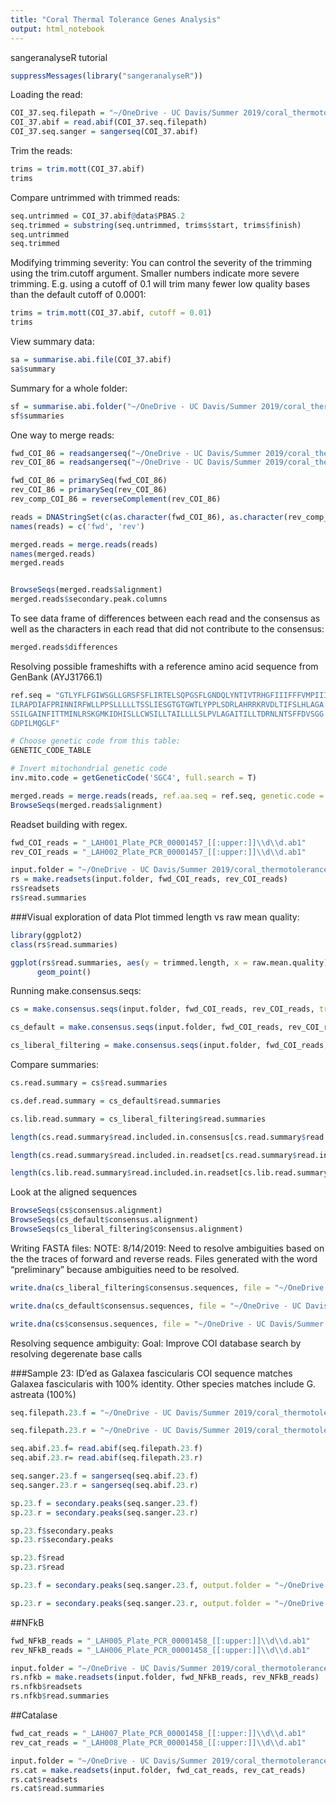 ```yaml
---
title: "Coral Thermal Tolerance Genes Analysis"
output: html_notebook
---
```

sangeranalyseR tutorial

```r
suppressMessages(library("sangeranalyseR"))

```
Loading the read:
```r
COI_37.seq.filepath = "~/OneDrive - UC Davis/Summer 2019/coral_thermotolerance/Data/1637633/COI_37_LAH002_Plate_PCR_00001457_H04.ab1"
COI_37.abif = read.abif(COI_37.seq.filepath)
COI_37.seq.sanger = sangerseq(COI_37.abif)
```
Trim the reads:
```r
trims = trim.mott(COI_37.abif)
trims
```
Compare untrimmed with trimmed reads:
```r
seq.untrimmed = COI_37.abif@data$PBAS.2
seq.trimmed = substring(seq.untrimmed, trims$start, trims$finish) 
seq.untrimmed
seq.trimmed
```
Modifying trimming severity:
You can control the severity of the trimming using the trim.cutoff argument. Smaller numbers indicate more severe trimming. E.g. using a cutoff of 0.1 will trim many fewer low quality bases than the default cutoff of 0.0001:
```r
trims = trim.mott(COI_37.abif, cutoff = 0.01)
trims
```
View summary data:
```r
sa = summarise.abi.file(COI_37.abif)
sa$summary

```
Summary for a whole folder:
```r
sf = summarise.abi.folder("~/OneDrive - UC Davis/Summer 2019/coral_thermotolerance/Data/1637633/")
sf$summaries
```
One way to merge reads:
```r
fwd_COI_86 = readsangerseq("~/OneDrive - UC Davis/Summer 2019/coral_thermotolerance/Data/1637633/COI_86_LAH001_Plate_PCR_00001457_F10.ab1")
rev_COI_86 = readsangerseq("~/OneDrive - UC Davis/Summer 2019/coral_thermotolerance/Data/1637633/COI_86_LAH002_Plate_PCR_00001457_F10.ab1")

fwd_COI_86 = primarySeq(fwd_COI_86)
rev_COI_86 = primarySeq(rev_COI_86)
rev_comp_COI_86 = reverseComplement(rev_COI_86)

reads = DNAStringSet(c(as.character(fwd_COI_86), as.character(rev_comp_COI_86)))
names(reads) = c('fwd', 'rev')

merged.reads = merge.reads(reads)
names(merged.reads)
merged.reads


BrowseSeqs(merged.reads$alignment)
merged.reads$secondary.peak.columns

```
To see data frame of differences between each read and the consensus as well as the characters in each read that did not contribute to the consensus:
```r
merged.reads$differences
```

Resolving possible frameshifts with a reference amino acid sequence from GenBank (AYJ31766.1)

```r
ref.seq = "GTLYFLFGIWSGLLGRSFSFLIRTELSQPGSFLGNDQLYNTIVTRHGFIIIFFFVMPIIIGGFGNWLIPL
ILRAPDIAFPRINNIRFWLLPPSLLLLLTSSLIESGTGTGWTLYPPLSDRLAHRRKRVDLTIFSLHLAGA
SSILGAINFITTMINLRSKGMKIDHISLLCWSILLTAILLLLSLPVLAGAITILLTDRNLNTSFFDVSGG
GDPILMQGLF"

# Choose genetic code from this table:
GENETIC_CODE_TABLE

# Invert mitochondrial genetic code
inv.mito.code = getGeneticCode('SGC4', full.search = T)

merged.reads = merge.reads(reads, ref.aa.seq = ref.seq, genetic.code = inv.mito.code)
BrowseSeqs(merged.reads$alignment)

```
Readset building with regex.
```r
fwd_COI_reads = "_LAH001_Plate_PCR_00001457_[[:upper:]]\\d\\d.ab1"
rev_COI_reads = "_LAH002_Plate_PCR_00001457_[[:upper:]]\\d\\d.ab1"

input.folder = "~/OneDrive - UC Davis/Summer 2019/coral_thermotolerance/Data/abif//"
rs = make.readsets(input.folder, fwd_COI_reads, rev_COI_reads)
rs$readsets
rs$read.summaries
```
###Visual exploration of data
Plot timmed length vs raw mean quality:
```r
library(ggplot2)
class(rs$read.summaries)

ggplot(rs$read.summaries, aes(y = trimmed.length, x = raw.mean.quality)) +
      geom_point()
```


Running make.consensus.seqs:
```r

cs = make.consensus.seqs(input.folder, fwd_COI_reads, rev_COI_reads, trim = TRUE, trim.cutoff = 0.001)

cs_default = make.consensus.seqs(input.folder, fwd_COI_reads, rev_COI_reads)

cs_liberal_filtering = make.consensus.seqs(input.folder, fwd_COI_reads, rev_COI_reads, trim = TRUE, trim.cutoff = 0.01) 

```
Compare summaries:
```r
cs.read.summary = cs$read.summaries

cs.def.read.summary = cs_default$read.summaries

cs.lib.read.summary = cs_liberal_filtering$read.summaries

length(cs.read.summary$read.included.in.consensus[cs.read.summary$read.included.in.consensus==TRUE])

length(cs.read.summary$read.included.in.readset[cs.read.summary$read.included.in.readset==TRUE])

length(cs.lib.read.summary$read.included.in.readset[cs.lib.read.summary$read.included.in.readset==TRUE])

```
Look at the aligned sequences

```r
BrowseSeqs(cs$consensus.alignment)
BrowseSeqs(cs_default$consensus.alignment)
BrowseSeqs(cs_liberal_filtering$consensus.alignment)
```
Writing FASTA files:
NOTE: 8/14/2019: Need to resolve ambiguities based on the the traces of forward and reverse reads. Files generated with the word "preliminary" because ambiguities need to be resolved.
```r
write.dna(cs_liberal_filtering$consensus.sequences, file = "~/OneDrive - UC Davis/Summer 2019/coral_thermotolerance/Data/COI_liberal_consensus_sequences.fasta", format = 'fasta', nbcol = -1, colsep = "", colw = 10000000)

write.dna(cs_default$consensus.sequences, file = "~/OneDrive - UC Davis/Summer 2019/coral_thermotolerance/Data/COI_default_consensus_sequences.fasta", format = 'fasta', nbcol = -1, colsep = "", colw = 10000000)

write.dna(cs$consensus.sequences, file = "~/OneDrive - UC Davis/Summer 2019/coral_thermotolerance/Data/COI_consensus_sequences.fasta", format = 'fasta', nbcol = -1, colsep = "", colw = 10000000)
```

Resolving sequence ambiguity:
Goal: Improve COI database search by resolving degerenate base calls

###Sample 23: ID'ed as Galaxea fascicularis
COI sequence matches Galaxea fascicularis with 100% identity.
Other species matches include G. astreata (100%)
```r
seq.filepath.23.f = "~/OneDrive - UC Davis/Summer 2019/coral_thermotolerance/Data/1637633/COI_23_LAH001_Plate_PCR_00001457_D03.ab1"

seq.filepath.23.r = "~/OneDrive - UC Davis/Summer 2019/coral_thermotolerance/Data/1637633/COI_23_LAH002_Plate_PCR_00001457_D03.ab1"

seq.abif.23.f= read.abif(seq.filepath.23.f)
seq.abif.23.r= read.abif(seq.filepath.23.r)

seq.sanger.23.f = sangerseq(seq.abif.23.f)
seq.sanger.23.r = sangerseq(seq.abif.23.r)

sp.23.f = secondary.peaks(seq.sanger.23.f)
sp.23.r = secondary.peaks(seq.sanger.23.r)

sp.23.f$secondary.peaks
sp.23.r$secondary.peaks

sp.23.f$read
sp.23.r$read

sp.23.f = secondary.peaks(seq.sanger.23.f, output.folder = "~/OneDrive - UC Davis/Summer 2019/coral_thermotolerance/Data/chromatograms/", file.prefix = "COI_23_LAH001_Plate_PCR_00001457_D03")

sp.23.r = secondary.peaks(seq.sanger.23.r, output.folder = "~/OneDrive - UC Davis/Summer 2019/coral_thermotolerance/Data/chromatograms/", file.prefix = "COI_23_LAH002_Plate_PCR_00001457_D03")

```


##NFkB
```r
fwd_NFkB_reads = "_LAH005_Plate_PCR_00001458_[[:upper:]]\\d\\d.ab1"
rev_NFkB_reads = "_LAH006_Plate_PCR_00001458_[[:upper:]]\\d\\d.ab1"

input.folder = "~/OneDrive - UC Davis/Summer 2019/coral_thermotolerance/Data/1637633/"
rs.nfkb = make.readsets(input.folder, fwd_NFkB_reads, rev_NFkB_reads)
rs.nfkb$readsets
rs.nfkb$read.summaries
```
##Catalase
```r
fwd_cat_reads = "_LAH007_Plate_PCR_00001458_[[:upper:]]\\d\\d.ab1"
rev_cat_reads = "_LAH008_Plate_PCR_00001458_[[:upper:]]\\d\\d.ab1"

input.folder = "~/OneDrive - UC Davis/Summer 2019/coral_thermotolerance/Data/1637633/"
rs.cat = make.readsets(input.folder, fwd_cat_reads, rev_cat_reads)
rs.cat$readsets
rs.cat$read.summaries
```









